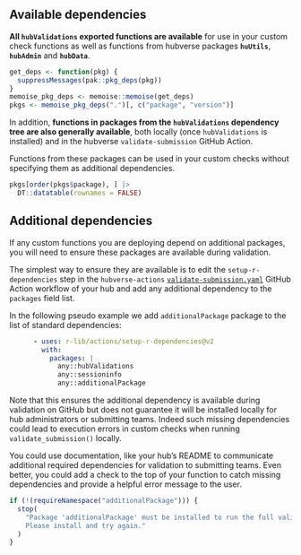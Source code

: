 
## Available dependencies

**All `hubValidations` exported functions are available** for use in your custom check functions as well as functions from hubverse packages **`huUtils`**, **`hubAdmin`** and **`hubData`**. 

```r
get_deps <- function(pkg) {
  suppressMessages(pak::pkg_deps(pkg))
}
memoise_pkg_deps <- memoise::memoise(get_deps)
pkgs <- memoise_pkg_deps(".")[, c("package", "version")]
```

In addition, **functions in packages from the `hubValidations` dependency tree are also generally available**, both locally (once `hubValidations` is installed) and in the hubverse `validate-submission` GitHub Action.

Functions from these packages can be used in your custom checks without specifying them as additional dependencies.

```r
pkgs[order(pkgs$package), ] |>
  DT::datatable(rownames = FALSE)
```


## Additional dependencies

If any custom functions you are deploying depend on additional packages, you will need to ensure these packages are available during validation.

The simplest way to ensure they are available is to edit the  `setup-r-dependencies` step in the `hubverse-actions` [`validate-submission.yaml`](https://github.com/hubverse-org/hubverse-actions/blob/main/validate-submission/validate-submission.yaml) GitHub Action workflow of your hub and add any additional dependency to the `packages` field list.

In the following pseudo example we add `additionalPackage` package to the list of standard dependencies:

```yaml
      - uses: r-lib/actions/setup-r-dependencies@v2
        with:
          packages: |
            any::hubValidations
            any::sessioninfo
            any::additionalPackage
```

Note that this ensures the additional dependency is available during validation on GitHub but does not guarantee it will be installed locally for hub administrators or submitting teams. Indeed such missing dependencies could lead to execution errors in custom checks when running `validate_submission()` locally. 

You could use documentation, like your hub's README to communicate additional required dependencies for validation to submitting teams. Even better, you could add a check to the top of your function to catch missing dependencies and provide a helpful error message to the user.

```r
if (!(requireNamespace("additionalPackage"))) {
  stop(
    "Package 'additionalPackage' must be installed to run the full validation check. 
    Please install and try again."
  )
}
```
 
